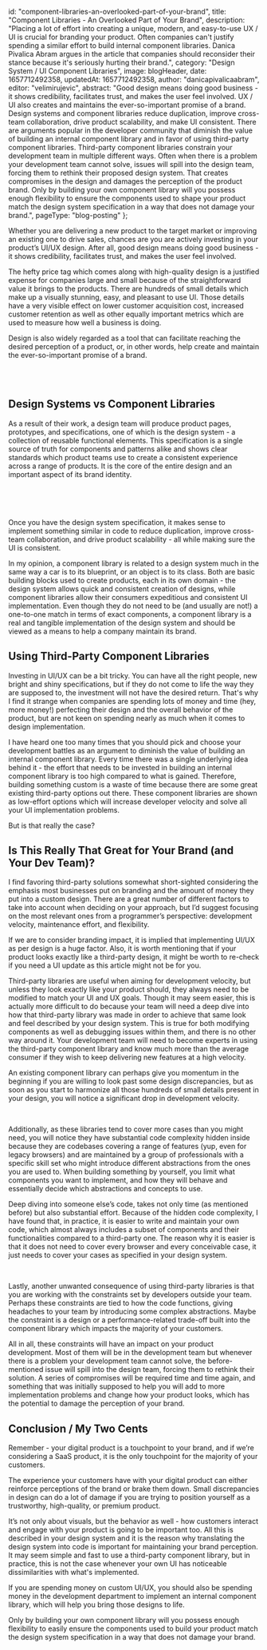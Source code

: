 
  id: "component-libraries-an-overlooked-part-of-your-brand",
  title: "Component Libraries - An Overlooked Part of Your Brand",
  description:
    "Placing a lot of effort into creating a unique, modern, and easy-to-use UX / UI is crucial for branding your product. Often companies can't justify spending a similar effort to build internal component libraries. Danica Pivalica Abram argues in the article that companies should reconsider their stance because it's seriously hurting their brand.",
  category: "Design System / UI Component Libraries",
  image: blogHeader,
  date: 1657712492358,
  updatedAt: 1657712492358,
  author: "danicapivalicaabram",
  editor: "velimirujevic",
  abstract:
    "Good design means doing good business - it shows credibility, facilitates trust, and makes the user feel involved. UX / UI also creates and maintains the ever-so-important promise of a brand. Design systems and component libraries reduce duplication, improve cross-team collaboration, drive product scalability, and make UI consistent. There are arguments popular in the developer community that diminish the value of building an internal component library and in favor of using third-party component libraries. Third-party component libraries constrain your development team in multiple different ways. Often when there is a problem your development team cannot solve, issues will spill into the design team, forcing them to rethink their proposed design system. That creates compromises in the design and damages the perception of the product brand. Only by building your own component library will you possess enough flexibility to ensure the components used to shape your product match the design system specification in a way that does not damage your brand.",
  pageType: "blog-posting"
};

Whether you are delivering a new product to the target market or improving an existing one to drive sales, chances are you are actively investing in your product’s UI/UX design. After all, good design means doing good business - it shows credibility, facilitates trust, and makes the user feel involved.

The hefty price tag which comes along with high-quality design is a justified expense for companies large and small because of the straightforward value it brings to the products. There are hundreds of small details which make up a visually stunning, easy, and pleasant to use UI. Those details have a very visible effect on lower customer acquisition cost, increased customer retention as well as other equally important metrics which are used to measure how well a business is doing.

Design is also widely regarded as a tool that can facilitate reaching the desired perception of a product, or, in other words, help create and maintain the ever-so-important promise of a brand.

<ContentTable tocData={props.toc} />

<br />
<br />

## Design Systems vs Component Libraries

As a result of their work, a design team will produce product pages, prototypes, and specifications, one of which is the design system - a collection of reusable functional elements. This specification is a single source of truth for components and patterns alike and shows clear standards which product teams use to create a consistent experience across a range of products. It is the core of the entire design and an important aspect of its brand identity.

<br />

<ResponsiveImage src={DesignSystemOnMac} alt="Design system shown on mac" />

<br />
<br />

Once you have the design system specification, it makes sense to implement something similar in code to reduce duplication, improve cross-team collaboration, and drive product scalability - all while making sure the UI is consistent.

In my opinion, a component library is related to a design system much in the same way a car is to its blueprint, or an object is to its class. Both are basic building blocks used to create products, each in its own domain - the design system allows quick and consistent creation of designs, while component libraries allow their consumers expeditious and consistent UI implementation. Even though they do not need to be (and usually are not!) a one-to-one match in terms of exact components, a component library is a real and tangible implementation of the design system and should be viewed as a means to help a company maintain its brand.

## Using Third-Party Component Libraries

Investing in UI/UX can be a bit tricky. You can have all the right people, new bright and shiny specifications, but if they do not come to life the way they are supposed to, the investment will not have the desired return. That's why I find it strange when companies are spending lots of money and time (hey, more money!) perfecting their design and the overall behavior of the product, but are not keen on spending nearly as much when it comes to design implementation.

I have heard one too many times that you should pick and choose your development battles as an argument to diminish the value of building an internal component library. Every time there was a single underlying idea behind it - the effort that needs to be invested in building an internal component library is too high compared to what is gained. Therefore, building something custom is a waste of time because there are some great existing third-party options out there. These component libraries are shown as low-effort options which will increase developer velocity and solve all your UI implementation problems.

But is that really the case?

## Is This Really That Great for Your Brand (and Your Dev Team)?

I find favoring third-party solutions somewhat short-sighted considering the emphasis most businesses put on branding and the amount of money they put into a custom design. There are a great number of different factors to take into account when deciding on your approach, but I’d suggest focusing on the most relevant ones from a programmer’s perspective: development velocity, maintenance effort, and flexibility.

If we are to consider branding impact, it is implied that implementing UI/UX as per design is a huge factor. Also, it is worth mentioning that if your product looks exactly like a third-party design, it might be worth to re-check if you need a UI update as this article might not be for you.

Third-party libraries are useful when aiming for development velocity, but unless they look exactly like your product should, they always need to be modified to match your UI and UX goals. Though it may seem easier, this is actually more difficult to do because your team will need a deep dive into how that third-party library was made in order to achieve that same look and feel described by your design system. This is true for both modifying components as well as debugging issues within them, and there is no other way around it. Your development team will need to become experts in using the third-party component library and know much more than the average consumer if they wish to keep delivering new features at a high velocity.

An existing component library can perhaps give you momentum in the beginning if you are willing to look past some design discrepancies, but as soon as you start to harmonize all those hundreds of small details present in your design, you will notice a significant drop in development velocity.

<ResponsiveImage src={StrugglingWithTheUi} alt="Developer struggling" />

<br />

Additionally, as these libraries tend to cover more cases than you might need, you will notice they have substantial code complexity hidden inside because they are codebases covering a range of features (yup, even for legacy browsers) and are maintained by a group of professionals with a specific skill set who might introduce different abstractions from the ones you are used to. When building something by yourself, you limit what components you want to implement, and how they will behave and essentially decide which abstractions and concepts to use.

Deep diving into someone else’s code, takes not only time (as mentioned before) but also substantial effort. Because of the hidden code complexity, I have found that, in practice, it is easier to write and maintain your own code, which almost always includes a subset of components and their functionalities compared to a third-party one. The reason why it is easier is that it does not need to cover every browser and every conceivable case, it just needs to cover your cases as specified in your design system.

<ResponsiveImage
  src={WorkOrganization}
  alt="Person organizing work with stickers"
/>

<br />

Lastly, another unwanted consequence of using third-party libraries is that you are working with the constraints set by developers outside your team. Perhaps these constraints are tied to how the code functions, giving headaches to your team by introducing some complex abstractions. Maybe the constraint is a design or a performance-related trade-off built into the component library which impacts the majority of your customers.

All in all, these constraints will have an impact on your product development. Most of them will be in the development team but whenever there is a problem your development team cannot solve, the before-mentioned issue will spill into the design team, forcing them to rethink their solution. A series of compromises will be required time and time again, and something that was initially supposed to help you will add to more implementation problems and change how your product looks, which has the potential to damage the perception of your brand.

## Conclusion / My Two Cents

Remember - your digital product is a touchpoint to your brand, and if we’re considering a SaaS product, it is the only touchpoint for the majority of your customers.

The experience your customers have with your digital product can either reinforce perceptions of the brand or brake them down. Small discrepancies in design can do a lot of damage if you are trying to position yourself as a trustworthy, high-quality, or premium product.

It’s not only about visuals, but the behavior as well - how customers interact and engage with your product is going to be important too. All this is described in your design system and it is the reason why translating the design system into code is important for maintaining your brand perception. It may seem simple and fast to use a third-party component library, but in practice, this is not the case whenever your own UI has noticeable dissimilarities with what's implemented.

If you are spending money on custom UI/UX, you should also be spending money in the development department to implement an internal component library, which will help you bring those designs to life.

Only by building your own component library will you possess enough flexibility to easily ensure the components used to build your product match the design system specification in a way that does not damage your brand.

